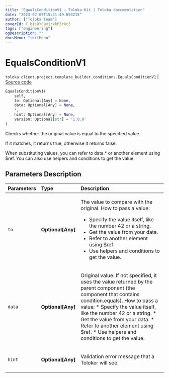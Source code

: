 ```yaml
---
title: "EqualsConditionV1 — Toloka-Kit | Toloka documentation"
date: "2023-02-07T15:41:49.693215"
author: ["Toloka Team"]
coverId: F_bIcOYF9yjrxkPZrXc3
tags: ["engineering"]
ogDescription: ""
docsMenu: "tkitMenu"
---
```


# EqualsConditionV1
`toloka.client.project.template_builder.conditions.EqualsConditionV1` | [Source code](https://github.com/Toloka/toloka-kit/blob/v1.1.3/src/client/project/template_builder/conditions.py#L138)

```python
EqualsConditionV1(
    self,
    to: Optional[Any] = None,
    data: Optional[Any] = None,
    *,
    hint: Optional[Any] = None,
    version: Optional[str] = '1.0.0'
)
```

Checks whether the original value is equal to the specified value.

If it matches, it returns true, otherwise it returns false.

When substituting values, you can refer to data.* or another element using $ref. You can also use helpers and
conditions to get the value.

## Parameters Description

| Parameters | Type | Description |
| :----------| :----| :-----------|
`to`|**Optional\[Any\]**|<p>The value to compare with the original. How to pass a value:</p> <ul> <li>Specify the value itself, like the number 42 or a string.</li> <li>Get the value from your data.</li> <li>Refer to another element using $ref.</li> <li>Use helpers and conditions to get the value.</li> </ul>
`data`|**Optional\[Any\]**|<p>Original value. If not specified, it uses the value returned by the parent component (the component that contains condition.equals). How to pass a value:     * Specify the value itself, like the number 42 or a string.     * Get the value from your data.     * Refer to another element using $ref.     * Use helpers and conditions to get the value.</p>
`hint`|**Optional\[Any\]**|<p>Validation error message that a Toloker will see.</p>
